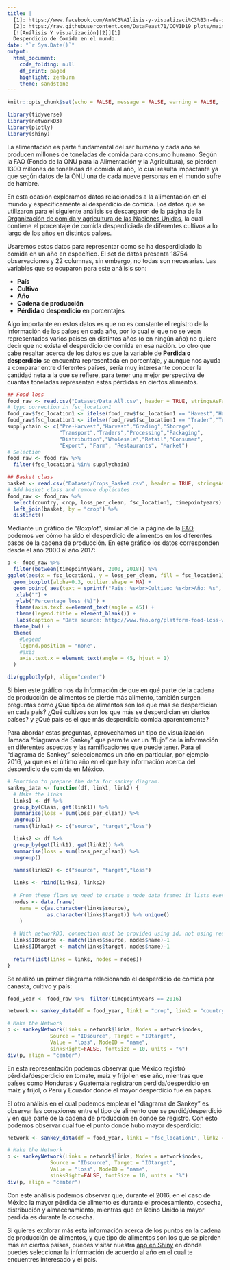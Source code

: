 ```yaml
---
title: |
  [1]: https://www.facebook.com/An%C3%A1lisis-y-visualizaci%C3%B3n-de-datos-100602148375744
  [2]: https://raw.githubusercontent.com/DataFeast71/COVID19_plots/main/img/Logo_W.jpeg {width=1in}
  [![Análisis Y visualización][2]][1]
  Desperdicio de Comida en el mundo.
date: "`r Sys.Date()`"
output:
  html_document:
    code_folding: null
    df_print: paged
    highlight: zenburn
    theme: sandstone
---
```


<style>
.tocify-extend-page {
  height: 0 !important;
}
</style>

```r
knitr::opts_chunk$set(echo = FALSE, message = FALSE, warning = FALSE, fig.align = "center")
```

```r
library(tidyverse)
library(networkD3)
library(plotly)
library(shiny)
```

La alimentación es parte fundamental del ser humano y cada año se producen millones de toneladas de comida para consumo humano. Según la FAO (Fondo de la ONU para la Alimentación y la Agricultura), se pierden 1300 millones de toneladas de comida al año, lo cual resulta impactante ya que según datos de la ONU una de cada nueve personas en el mundo sufre de hambre.

En esta ocasión exploramos datos relacionados a la alimentación en el mundo y específicamente al desperdicio de comida. Los datos que se utilizaron para el siguiente análisis se descargaron de la página de la [Organización de comida y agricultura de las Naciones Unidas](http://www.fao.org/platform-food-loss-waste/flw-data/en/), la cual contiene el porcentaje de comida desperdiciada de diferentes cultivos a lo largo de los años en distintos países.

Usaremos estos datos para representar como se ha desperdiciado la comida en un año en específico. El set de datos presenta 18754 observaciones y 22 columnas, sin embargo, no todas son necesarias. Las variables que se ocuparon para este análisis son:

* **País**
* **Cultivo**
* **Año**
* **Cadena de producción**
* **Pérdida o desperdicio** en porcentajes

Algo importante en estos datos es que no es constante el registro de la información de los países en cada año, por lo cual el que no se vean representados varios países en distintos años (o en ningún año) no quiere decir que no exista el desperdicio de comida en esa nación. Lo otro que cabe resaltar acerca de los datos es que la variable de **Perdida o desperdicio** se encuentra representada en porcentaje, y aunque nos ayuda a comparar entre diferentes países, sería muy interesante conocer la cantidad neta a la que se refiere, para tener una mejor perspectiva de cuantas toneladas representan estas pérdidas en ciertos alimentos. 

```r
## Food loss
food_raw <- read.csv("Dataset/Data_All.csv", header = TRUE, stringsAsFactors = FALSE)
# typo correction in fsc_location1
food_raw$fsc_location1 <- ifelse(food_raw$fsc_location1 == "Havest","Harvest",food_raw$fsc_location1) 
food_raw$fsc_location1 <- ifelse(food_raw$fsc_location1 == "Trader","Traders",food_raw$fsc_location1) 
supplychain <- c("Pre-Harvest","Harvest","Grading","Storage",
                 "Transport","Traders","Processing","Packaging",
                 "Distribution","Wholesale","Retail","Consumer",
                 "Export", "Farm", "Restaurants", "Market")
# Selection
food_raw <- food_raw %>% 
  filter(fsc_location1 %in% supplychain)

## Basket class
basket <- read.csv("Dataset/Crops_Basket.csv", header = TRUE, stringsAsFactors = FALSE)
# Add basket class and remove duplicates
food_raw <- food_raw %>% 
  select(country, crop, loss_per_clean, fsc_location1, timepointyears) %>%
  left_join(basket, by = "crop") %>% 
  distinct()
```

Mediante un gráfico de “*Boxplot*”, similar al de la página de la [FAO](http://www.fao.org/platform-food-loss-waste/flw-data/en/), podemos ver cómo ha sido el desperdicio de alimentos en los diferentes pasos de la cadena de producción. En este gráfico los datos corresponden desde el año 2000 al año 2017:

```r
p <- food_raw %>% 
  filter(between(timepointyears, 2000, 2018)) %>% 
ggplot(aes(x = fsc_location1, y = loss_per_clean, fill = fsc_location1)) +
  geom_boxplot(alpha=0.3, outlier.shape = NA) +
  geom_point( aes(text = sprintf("Pais: %s<br>Cultivo: %s<br>Año: %s", country, crop, timepointyears))) +
   xlab("") + 
   ylab("Percentage loss (%)") +
   theme(axis.text.x=element_text(angle = 45)) +
   theme(legend.title = element_blank()) +
   labs(caption = "Data source: http://www.fao.org/platform-food-loss-waste/flw-data/en/") +
  theme_bw() +
  theme(
    #Legend
    legend.position = "none",
    #axis
    axis.text.x = element_text(angle = 45, hjust = 1)
  )
```

```r
div(ggplotly(p), align="center")
```

Si bien este gráfico nos da información de que en qué parte de la cadena de producción de alimentos se pierde más alimento, también surgen preguntas como ¿Qué tipos de alimentos son los que más se desperdician en cada país? ¿Qué cultivos son los que más se desperdician en ciertos países? y ¿Qué país es el que más desperdicia comida aparentemente?  

Para abordar estas preguntas, aprovechamos un tipo de visualización llamada “diagrama de Sankey” que permite ver un “flujo” de la información en diferentes aspectos y las ramificaciones que puede tener. Para el “diagrama de Sankey” seleccionamos un año en particular, por ejemplo 2016, ya que es el último año en el que hay información acerca del desperdicio de comida en México.

```r
# Function to prepare the data for sankey diagram.
sankey_data <- function(df, link1, link2) {
  # Make the links
  links1 <- df %>% 
  group_by(Class, get(link1)) %>% 
  summarise(loss = sum(loss_per_clean)) %>% 
  ungroup() 
  names(links1) <- c("source", "target","loss")

  links2 <- df %>% 
  group_by(get(link1), get(link2)) %>% 
  summarise(loss = sum(loss_per_clean)) %>% 
  ungroup() 

  names(links2) <- c("source", "target","loss")
  
  links <- rbind(links1, links2)
  
  # From these flows we need to create a node data frame: it lists every entities involved in the flow
  nodes <- data.frame(
    name = c(as.character(links$source),
             as.character(links$target)) %>% unique()
    )
  
  # With networkD3, connection must be provided using id, not using real name like in the links dataframe.. So we need to reformat it.
  links$IDsource <- match(links$source, nodes$name)-1 
  links$IDtarget <- match(links$target, nodes$name)-1
  
  return(list(links = links, nodes = nodes))
}
```

Se realizó un primer diagrama relacionando el desperdicio de comida por canasta, cultivo y país:

```r
food_year <- food_raw %>%  filter(timepointyears == 2016)

network <- sankey_data(df = food_year, link1 = "crop", link2 = "country")

# Make the Network
p <- sankeyNetwork(Links = network$links, Nodes = network$nodes,
              Source = "IDsource", Target = "IDtarget",
              Value = "loss", NodeID = "name", 
              sinksRight=FALSE, fontSize = 10, units = "%")
div(p, align = "center")
```

En esta representación podemos observar que México registró pérdida/desperdicio en tomate, maíz y frijol en ese año, mientras que países como Honduras y Guatemala registraron perdida/desperdicio en maíz y frijol, o Perú y Ecuador donde el mayor desperdicio fue en papas. 

El otro análisis en el cual podemos emplear el “diagrama de Sankey” es observar las conexiones entre el tipo de alimento que se perdió/desperdició y en que parte de la cadena de producción en donde se registro. Con esto podemos observar cual fue el punto donde hubo mayor desperdicio: 

```r
network <- sankey_data(df = food_year, link1 = "fsc_location1", link2 = "country")

# Make the Network
p <- sankeyNetwork(Links = network$links, Nodes = network$nodes,
              Source = "IDsource", Target = "IDtarget",
              Value = "loss", NodeID = "name", 
              sinksRight=FALSE, fontSize = 10, units = "%")
div(p, align = "center")
```

Con este análisis podemos observar que, durante el 2016, en el caso de México la mayor pérdida de alimento es durante el procesamiento, cosecha, distribución y almacenamiento, mientras que en Reino Unido la mayor perdida es durante la cosecha.

Si quieres explorar más esta información acerca de los puntos en la cadena de producción de alimentos, y que tipo de alimentos son los que se pierden más en ciertos países, puedes visitar nuestra [app en Shiny](https://datafeast71.shinyapps.io/Food-waste-world-country/) en donde puedes seleccionar la información de acuerdo al año en el cual te encuentres interesado y el país.
